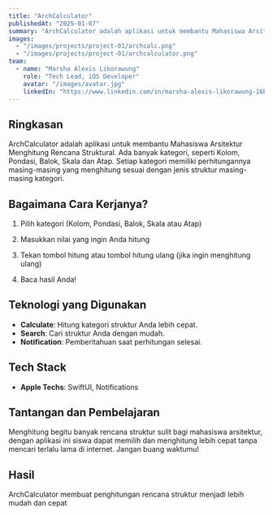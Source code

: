 ```yaml
---
title: "ArchCalculator"
publishedAt: "2025-01-07"
summary: "ArchCalculator adalah aplikasi untuk membantu Mahasiswa Arsitektur Menghitung Rencana Struktural."
images:
  - "/images/projects/project-01/archcalc.png"
  - "/images/projects/project-01/archcalculator.png"
team:
  - name: "Marsha Alexis Likorawung"
    role: "Tech Lead, iOS Developer"
    avatar: "/images/avatar.jpg"
    linkedIn: "https://www.linkedin.com/in/marsha-alexis-likorawung-16b13a267/"
---
```


## Ringkasan

ArchCalculator adalah aplikasi untuk membantu Mahasiswa Arsitektur Menghitung Rencana Struktural. Ada banyak kategori, seperti Kolom, Pondasi, Balok, Skala dan Atap. Setiap kategori memiliki perhitungannya masing-masing yang menghitung sesuai dengan jenis struktur masing-masing kategori.

## Bagaimana Cara Kerjanya?

1. Pilih kategori (Kolom, Pondasi, Balok, Skala atau Atap)

2. Masukkan nilai yang ingin Anda hitung

3. Tekan tombol hitung atau tombol hitung ulang (jika ingin menghitung ulang)

4. Baca hasil Anda!

## Teknologi yang Digunakan

- **Calculate**: Hitung kategori struktur Anda lebih cepat.
- **Search**: Cari struktur Anda dengan mudah.
- **Notification**: Pemberitahuan saat perhitungan selesai.

## Tech Stack

- **Apple Techs**: SwiftUI, Notifications

## Tantangan dan Pembelajaran

Menghitung begitu banyak rencana struktur sulit bagi mahasiswa arsitektur, dengan aplikasi ini siswa dapat memilih dan menghitung lebih cepat tanpa mencari terlalu lama di internet. Jangan buang waktumu!

## Hasil

ArchCalculator membuat penghitungan rencana struktur menjadi lebih mudah dan cepat